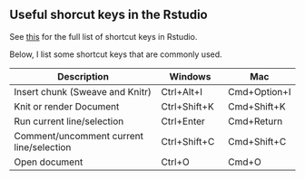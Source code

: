 ## Useful shorcut keys in the Rstudio

See [this](https://support.posit.co/hc/en-us/articles/200711853-Keyboard-Shortcuts-in-the-RStudio-IDE) for the full list of shortcut keys in Rstudio.

Below, I list some shortcut keys that are commonly used. 


Description                        | Windows        | Mac
------------------------------------------| ------------------ | -------------
Insert chunk (Sweave and Knitr)    | Ctrl+Alt+I     | Cmd+Option+I
Knit or render Document |Ctrl+Shift+K  |Cmd+Shift+K
Run current line/selection  |Ctrl+Enter  |Cmd+Return
Comment/uncomment current line/selection  | Ctrl+Shift+C | Cmd+Shift+C
Open document | Ctrl+O | Cmd+O